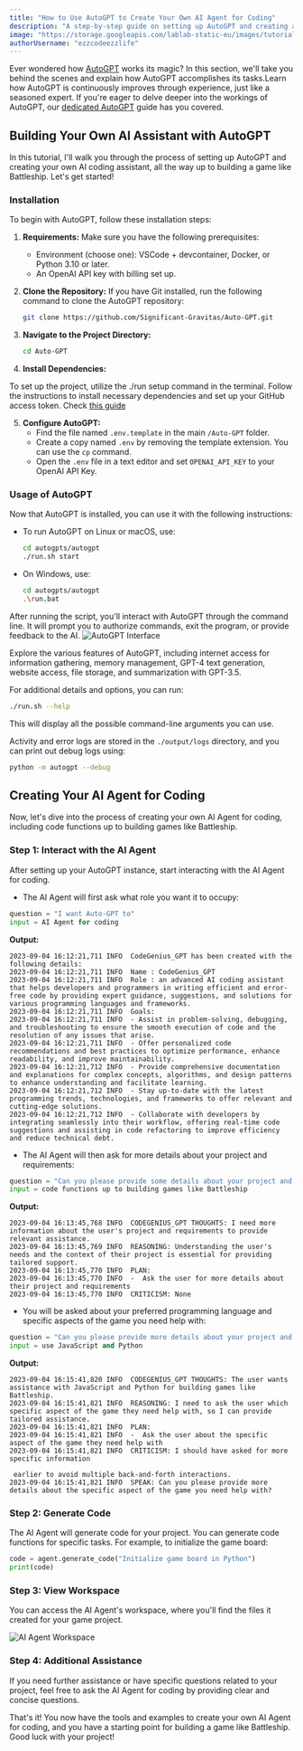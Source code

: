 ```yaml
---
title: "How to Use AutoGPT to Create Your Own AI Agent for Coding"
description: "A step-by-step guide on setting up AutoGPT and creating an AI coding assistant for building a game."
image: "https://storage.googleapis.com/lablab-static-eu/images/tutorials/autogpt-coding.png"
authorUsername: "ezzcodeezzlife"
--- 
```


Ever wondered how [AutoGPT](https://lablab.ai/tech/autogpt) works its magic? In this section, we'll take you behind the scenes and explain how AutoGPT accomplishes its tasks.Learn how AutoGPT is continuously improves through experience, just like a seasoned expert. If you're eager to delve deeper into the workings of AutoGPT, our [dedicated AutoGPT](https://lablab.ai/t/auto-gpt-tutorial-how-to-set-up-auto-gpt) guide has you covered.

## Building Your Own AI Assistant with AutoGPT

In this tutorial, I'll walk you through the process of setting up AutoGPT and creating your own AI coding assistant, all the way up to building a game like Battleship. Let's get started!

### Installation

To begin with AutoGPT, follow these installation steps:

1. **Requirements:** Make sure you have the following prerequisites:
   - Environment (choose one): VSCode + devcontainer, Docker, or Python 3.10 or later.
   - An OpenAI API key with billing set up.

2. **Clone the Repository:** If you have Git installed, run the following command to clone the AutoGPT repository:

   ```bash
   git clone https://github.com/Significant-Gravitas/Auto-GPT.git
   ```

3. **Navigate to the Project Directory:**

   ```bash
   cd Auto-GPT
   ```

4. **Install Dependencies:**

To set up the project, utilize the ./run setup command in the terminal. Follow the instructions to install necessary dependencies and set up your GitHub access token. Check [this guide](https://github.com/Significant-Gravitas/AutoGPT/blob/master/autogpts/forge/tutorials/001_getting_started.md)

5. **Configure AutoGPT:**
   - Find the file named `.env.template` in the main `/Auto-GPT` folder.
   - Create a copy named `.env` by removing the template extension. You can use the `cp` command.
   - Open the `.env` file in a text editor and set `OPENAI_API_KEY` to your OpenAI API Key.

### Usage of AutoGPT

Now that AutoGPT is installed, you can use it with the following instructions:

- To run AutoGPT on Linux or macOS, use:

  ```bash
  cd autogpts/autogpt
  ./run.sh start
  ```

- On Windows, use:

  ```bash
  cd autogpts/autogpt
  .\run.bat
  ```

After running the script, you'll interact with AutoGPT through the command line. It will prompt you to authorize commands, exit the program, or provide feedback to the AI.
<Img src="https://storage.googleapis.com/lablab-static-eu/images/tutorials/J9GWVxs.png" alt="AutoGPT Interface" caption="AutoGPT Interface"/>

Explore the various features of AutoGPT, including internet access for information gathering, memory management, GPT-4 text generation, website access, file storage, and summarization with GPT-3.5.

For additional details and options, you can run:

```bash
./run.sh --help
```

This will display all the possible command-line arguments you can use.

Activity and error logs are stored in the `./output/logs` directory, and you can print out debug logs using:

```bash
python -m autogpt --debug
```

## Creating Your AI Agent for Coding

Now, let's dive into the process of creating your own AI Agent for coding, including code functions up to building games like Battleship.

### Step 1: Interact with the AI Agent

After setting up your AutoGPT instance, start interacting with the AI Agent for coding.

- The AI Agent will first ask what role you want it to occupy:

```python
question = "I want Auto-GPT to"
input = AI Agent for coding
```

**Output:**

```text
2023-09-04 16:12:21,711 INFO  CodeGenius_GPT has been created with the following details:
2023-09-04 16:12:21,711 INFO  Name : CodeGenius_GPT
2023-09-04 16:12:21,711 INFO  Role : an advanced AI coding assistant that helps developers and programmers in writing efficient and error-free code by providing expert guidance, suggestions, and solutions for various programming languages and frameworks.
2023-09-04 16:12:21,711 INFO  Goals: 
2023-09-04 16:12:21,711 INFO  - Assist in problem-solving, debugging, and troubleshooting to ensure the smooth execution of code and the resolution of any issues that arise.
2023-09-04 16:12:21,711 INFO  - Offer personalized code recommendations and best practices to optimize performance, enhance readability, and improve maintainability.
2023-09-04 16:12:21,712 INFO  - Provide comprehensive documentation and explanations for complex concepts, algorithms, and design patterns to enhance understanding and facilitate learning.
2023-09-04 16:12:21,712 INFO  - Stay up-to-date with the latest programming trends, technologies, and frameworks to offer relevant and cutting-edge solutions.
2023-09-04 16:12:21,712 INFO  - Collaborate with developers by integrating seamlessly into their workflow, offering real-time code suggestions and assisting in code refactoring to improve efficiency and reduce technical debt.
```

- The AI Agent will then ask for more details about your project and requirements:

```python
question = "Can you please provide some details about your project and requirements?"
input = code functions up to building games like Battleship
```

**Output:**

```text
2023-09-04 16:13:45,768 INFO  CODEGENIUS_GPT THOUGHTS: I need more information about the user's project and requirements to provide relevant assistance.
2023-09-04 16:13:45,769 INFO  REASONING: Understanding the user's needs and the context of their project is essential for providing tailored support.
2023-09-04 16:13:45,770 INFO  PLAN: 
2023-09-04 16:13:45,770 INFO  -  Ask the user for more details about their project and requirements
2023-09-04 16:13:45,770 INFO  CRITICISM: None
```

- You will be asked about your preferred programming language and specific aspects of the game you need help with:

```python
question = "Can you please provide more details about your project and requirements, such as the programming language, framework, and specific features you need help with?"
input = use JavaScript and Python
```

**Output:**

```text
2023-09-04 16:15:41,820 INFO  CODEGENIUS_GPT THOUGHTS: The user wants assistance with JavaScript and Python for building games like Battleship.
2023-09-04 16:15:41,821 INFO  REASONING: I need to ask the user which specific aspect of the game they need help with, so I can provide tailored assistance.
2023-09-04 16:15:41,821 INFO  PLAN: 
2023-09-04 16:15:41,821 INFO  -  Ask the user about the specific aspect of the game they need help with
2023-09-04 16:15:41,821 INFO  CRITICISM: I should have asked for more specific information

 earlier to avoid multiple back-and-forth interactions.
2023-09-04 16:15:41,821 INFO  SPEAK: Can you please provide more details about the specific aspect of the game you need help with?
```

### Step 2: Generate Code

The AI Agent will generate code for your project. You can generate code functions for specific tasks. For example, to initialize the game board:

```python
code = agent.generate_code("Initialize game board in Python")
print(code)
```

### Step 3: View Workspace

You can access the AI Agent's workspace, where you'll find the files it created for your game project.

<Img src="https://storage.googleapis.com/lablab-static-eu/images/tutorials/J9GkgKg.png" alt="AI Agent Workspace" caption="AI Agent Workspace"/>

### Step 4: Additional Assistance

If you need further assistance or have specific questions related to your project, feel free to ask the AI Agent for coding by providing clear and concise questions.

That's it! You now have the tools and examples to create your own AI Agent for coding, and you have a starting point for building a game like Battleship. Good luck with your project!
